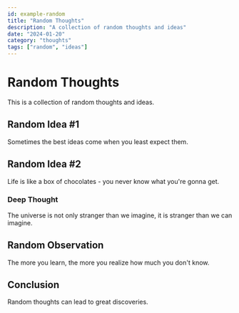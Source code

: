 ```yaml
---
id: example-random
title: "Random Thoughts"
description: "A collection of random thoughts and ideas"
date: "2024-01-20"
category: "thoughts"
tags: ["random", "ideas"]
---
```


# Random Thoughts

This is a collection of random thoughts and ideas.

## Random Idea #1

Sometimes the best ideas come when you least expect them.

## Random Idea #2

Life is like a box of chocolates - you never know what you're gonna get.

### Deep Thought

The universe is not only stranger than we imagine, it is stranger than we can imagine.

## Random Observation

The more you learn, the more you realize how much you don't know.

## Conclusion

Random thoughts can lead to great discoveries. 